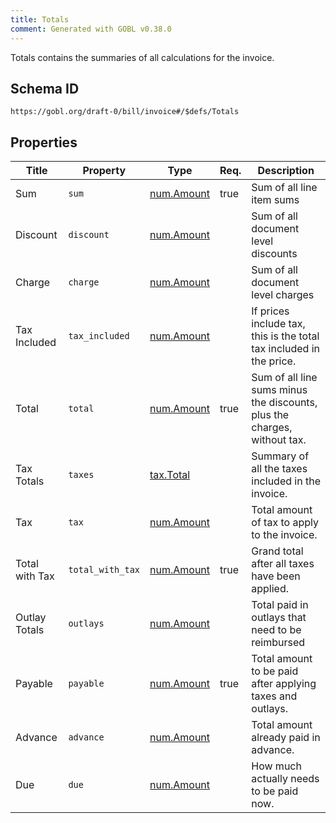 ```yaml
---
title: Totals
comment: Generated with GOBL v0.38.0
---
```


Totals contains the summaries of all calculations for the invoice.

## Schema ID

`https://gobl.org/draft-0/bill/invoice#/$defs/Totals`

## Properties

| Title          | Property         | Type                              | Req. | Description                                                              |
|----------------|------------------|-----------------------------------|------|--------------------------------------------------------------------------|
| Sum            | `sum`            | [num.Amount](/draft-0/num/amount) | true | Sum of all line item sums                                                |
| Discount       | `discount`       | [num.Amount](/draft-0/num/amount) |      | Sum of all document level discounts                                      |
| Charge         | `charge`         | [num.Amount](/draft-0/num/amount) |      | Sum of all document level charges                                        |
| Tax Included   | `tax_included`   | [num.Amount](/draft-0/num/amount) |      | If prices include tax, this is the total tax included in the price.      |
| Total          | `total`          | [num.Amount](/draft-0/num/amount) | true | Sum of all line sums minus the discounts, plus the charges, without tax. |
| Tax Totals     | `taxes`          | [tax.Total](/draft-0/tax/total)   |      | Summary of all the taxes included in the invoice.                        |
| Tax            | `tax`            | [num.Amount](/draft-0/num/amount) |      | Total amount of tax to apply to the invoice.                             |
| Total with Tax | `total_with_tax` | [num.Amount](/draft-0/num/amount) | true | Grand total after all taxes have been applied.                           |
| Outlay Totals  | `outlays`        | [num.Amount](/draft-0/num/amount) |      | Total paid in outlays that need to be reimbursed                         |
| Payable        | `payable`        | [num.Amount](/draft-0/num/amount) | true | Total amount to be paid after applying taxes and outlays.                |
| Advance        | `advance`        | [num.Amount](/draft-0/num/amount) |      | Total amount already paid in advance.                                    |
| Due            | `due`            | [num.Amount](/draft-0/num/amount) |      | How much actually needs to be paid now.                                  |

